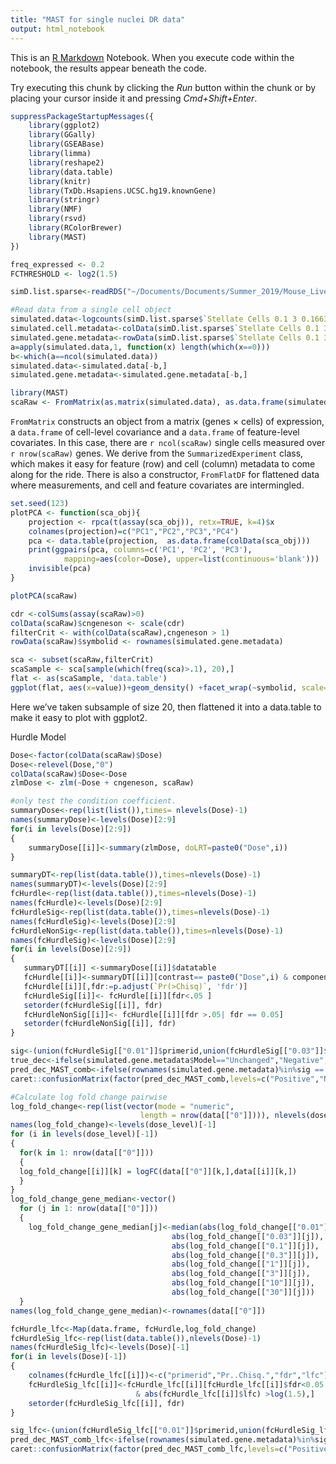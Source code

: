 ```yaml
---
title: "MAST for single nuclei DR data"
output: html_notebook
---
```


This is an [R Markdown](http://rmarkdown.rstudio.com) Notebook. When you execute code within the notebook, the results appear beneath the code. 

Try executing this chunk by clicking the *Run* button within the chunk or by placing your cursor inside it and pressing *Cmd+Shift+Enter*. 

```r
suppressPackageStartupMessages({
    library(ggplot2)
    library(GGally)
    library(GSEABase)
    library(limma)
    library(reshape2)
    library(data.table)
    library(knitr)
    library(TxDb.Hsapiens.UCSC.hg19.knownGene)
    library(stringr)
    library(NMF)
    library(rsvd)
    library(RColorBrewer)
    library(MAST)
})
```


```r
freq_expressed <- 0.2
FCTHRESHOLD <- log2(1.5)
```

```r
simD.list.sparse<-readRDS("~/Documents/Documents/Summer_2019/Mouse_Liver/Rance/snSeq-DGE/simDR.list.sparse.RData")
```

```r
#Read data from a single cell object
simulated.data<-logcounts(simD.list.sparse$`Stellate Cells 0.1 3 0.166333915535776:0.036722537282455:0.162386642853367:0.118449235819558:0.0998655050227872:0.0558323104597242:0.0606977613975638:0.182516827781538:0.117195263847231`)
simulated.cell.metadata<-colData(simD.list.sparse$`Stellate Cells 0.1 3 0.166333915535776:0.036722537282455:0.162386642853367:0.118449235819558:0.0998655050227872:0.0558323104597242:0.0606977613975638:0.182516827781538:0.117195263847231`)
simulated.gene.metadata<-rowData(simD.list.sparse$`Stellate Cells 0.1 3 0.166333915535776:0.036722537282455:0.162386642853367:0.118449235819558:0.0998655050227872:0.0558323104597242:0.0606977613975638:0.182516827781538:0.117195263847231`)
a=apply(simulated.data,1, function(x) length(which(x==0)))
b<-which(a==ncol(simulated.data))
simulated.data<-simulated.data[-b,]
simulated.gene.metadata<-simulated.gene.metadata[-b,]
```

```r
library(MAST)
scaRaw <- FromMatrix(as.matrix(simulated.data), as.data.frame(simulated.cell.metadata), as.data.frame(simulated.gene.metadata))
```


`FromMatrix` constructs an object from a matrix (genes $\times$ cells) of expression, a `data.frame` of cell-level covariance and a `data.frame` of feature-level covariates.
In this case, there are `r ncol(scaRaw)` single cells measured over `r nrow(scaRaw)` genes.
We derive from the `SummarizedExperiment` class, which makes it easy for feature (row) and cell (column) metadata to come along for the ride.
There is also a constructor, `FromFlatDF` for flattened data where measurements, and cell and feature covariates are intermingled.

```r
set.seed(123)
plotPCA <- function(sca_obj){
    projection <- rpca(t(assay(sca_obj)), retx=TRUE, k=4)$x
    colnames(projection)=c("PC1","PC2","PC3","PC4")
    pca <- data.table(projection,  as.data.frame(colData(sca_obj)))
    print(ggpairs(pca, columns=c('PC1', 'PC2', 'PC3'),
            mapping=aes(color=Dose), upper=list(continuous='blank')))
    invisible(pca)
}

plotPCA(scaRaw)
```

```r
cdr <-colSums(assay(scaRaw)>0)
colData(scaRaw)$cngeneson <- scale(cdr)
filterCrit <- with(colData(scaRaw),cngeneson > 1)
rowData(scaRaw)$symbolid <- rownames(simulated.gene.metadata)
```

```r
sca <- subset(scaRaw,filterCrit)
scaSample <- sca[sample(which(freq(sca)>.1), 20),]
flat <- as(scaSample, 'data.table')
ggplot(flat, aes(x=value))+geom_density() +facet_wrap(~symbolid, scale='free_y')

```
Here we’ve taken subsample of size 20, then flattened it into a  data.table to make it easy to plot with ggplot2.

Hurdle Model

```r
Dose<-factor(colData(scaRaw)$Dose)
Dose<-relevel(Dose,"0")
colData(scaRaw)$Dose<-Dose
zlmDose <- zlm(~Dose + cngeneson, scaRaw)
```

```r
#only test the condition coefficient.
summaryDose<-rep(list(list()),times= nlevels(Dose)-1)
names(summaryDose)<-levels(Dose)[2:9]
for(i in levels(Dose)[2:9])
{
    summaryDose[[i]]<-summary(zlmDose, doLRT=paste0("Dose",i))
}
```

```r
summaryDT<-rep(list(data.table()),times=nlevels(Dose)-1)
names(summaryDT)<-levels(Dose)[2:9]
fcHurdle<-rep(list(data.table()),times=nlevels(Dose)-1)
names(fcHurdle)<-levels(Dose)[2:9]
fcHurdleSig<-rep(list(data.table()),times=nlevels(Dose)-1)
names(fcHurdleSig)<-levels(Dose)[2:9]
fcHurdleNonSig<-rep(list(data.table()),times=nlevels(Dose)-1)
names(fcHurdleSig)<-levels(Dose)[2:9]
for(i in levels(Dose)[2:9])
{
   summaryDT[[i]] <-summaryDose[[i]]$datatable
   fcHurdle[[i]]<-summaryDT[[i]][contrast== paste0("Dose",i) & component=='H',.(primerid, `Pr(>Chisq)`)] #logFC coefficients
   fcHurdle[[i]][,fdr:=p.adjust(`Pr(>Chisq)`, 'fdr')]
   fcHurdleSig[[i]]<- fcHurdle[[i]][fdr<.05 ]
   setorder(fcHurdleSig[[i]], fdr)
   fcHurdleNonSig[[i]]<- fcHurdle[[i]][fdr >.05| fdr == 0.05]
   setorder(fcHurdleNonSig[[i]], fdr)
}
```



```r
sig<-(union(fcHurdleSig[["0.01"]]$primerid,union(fcHurdleSig[["0.03"]]$primerid,union(fcHurdleSig[["0.1"]]$primerid,union(fcHurdleSig[["0.3"]]$primerid,union(fcHurdleSig[["1"]]$primerid,union(fcHurdleSig[["3"]]$primerid,union(fcHurdleSig[["10"]]$primerid,fcHurdleSig[["30"]]$primerid))))))))
true_dec<-ifelse(simulated.gene.metadata$Model=="Unchanged","Negative","Positive")
pred_dec_MAST_comb<-ifelse(rownames(simulated.gene.metadata)%in%sig == TRUE,"Positive","Negative")
caret::confusionMatrix(factor(pred_dec_MAST_comb,levels=c("Positive","Negative")),factor(true_dec,levels=c("Positive","Negative")))
```
```r
#Calculate log fold change pairwise
log_fold_change<-rep(list(vector(mode = "numeric",
                             length = nrow(data[["0"]]))), nlevels(dose_level)-1)
names(log_fold_change)<-levels(dose_level)[-1]
for (i in levels(dose_level)[-1])
{
  for(k in 1: nrow(data[["0"]]))
  {
  log_fold_change[[i]][k] = logFC(data[["0"]][k,],data[[i]][k,])
  }
}
log_fold_change_gene_median<-vector()
  for (j in 1: nrow(data[["0"]]))
  {
    log_fold_change_gene_median[j]<-median(abs(log_fold_change[["0.01"]][j]),
                                    abs(log_fold_change[["0.03"]][j]),
                                    abs(log_fold_change[["0.1"]][j]),
                                    abs(log_fold_change[["0.3"]][j]),
                                    abs(log_fold_change[["1"]][j]),
                                    abs(log_fold_change[["3"]][j]),
                                    abs(log_fold_change[["10"]][j]),
                                    abs(log_fold_change[["30"]][j]))
  }
names(log_fold_change_gene_median)<-rownames(data[["0"]])
```


```r
fcHurdle_lfc<-Map(data.frame, fcHurdle,log_fold_change)
fcHurdleSig_lfc<-rep(list(data.table()),nlevels(Dose)-1)
names(fcHurdleSig_lfc)<-levels(Dose)[-1]
for(i in levels(Dose)[-1])
{
    colnames(fcHurdle_lfc[[i]])<-c("primerid","Pr..Chisq.","fdr","lfc")
    fcHurdleSig_lfc[[i]]<-fcHurdle_lfc[[i]][fcHurdle_lfc[[i]]$fdr<0.05
                            & abs(fcHurdle_lfc[[i]]$lfc) >log(1.5),]
    setorder(fcHurdleSig_lfc[[i]], fdr)
}

sig_lfc<-(union(fcHurdleSig_lfc[["0.01"]]$primerid,union(fcHurdleSig_lfc[["0.03"]]$primerid,union(fcHurdleSig_lfc[["0.1"]]$primerid,union(fcHurdleSig_lfc[["0.3"]]$primerid,union(fcHurdleSig_lfc[["1"]]$primerid,union(fcHurdleSig_lfc[["3"]]$primerid,union(fcHurdleSig_lfc[["10"]]$primerid,fcHurdleSig_lfc[["30"]]$primerid))))))))
pred_dec_MAST_comb_lfc<-ifelse(rownames(simulated.gene.metadata)%in%sig_lfc == TRUE,"Positive","Negative")
caret::confusionMatrix(factor(pred_dec_MAST_comb_lfc,levels=c("Positive","Negative")),factor(true_dec,levels=c("Positive","Negative")))
```




